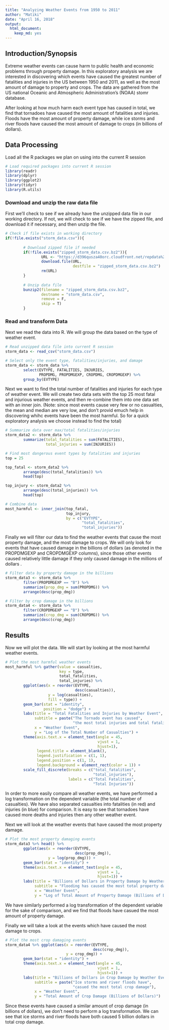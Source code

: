 ```yaml
---
title: "Analyzing Weather Events from 1950 to 2011"
author: "Matiki"
date: "April 16, 2018"
output: 
  html_document: 
    keep_md: yes
---
```


## Introduction/Synopsis
Extreme weather events can cause harm to public health and economic problems 
through property damage. In this exploratory analysis we are interested in 
discovering which events have caused the greatest number of fatalities and 
injuries in the US between 1950 and 2011, as well as the most amount of damage 
to property and crops. The data are gathered from the US national Oceanic and 
Atmospheric Administration's (NOAA) stomr database.

After looking at how much harm each event type has caused in total, we find that 
tornadoes have caused the most amount of fatalities and injuries. Floods have 
the most amount of property damage, while ice storms and river floods have 
caused the most amount of damage to crops (in billions of dollars).

## Data Processing

Load all the R packages we plan on using into the current R session

```r
# Load required packages into current R session
library(readr)
library(dplyr)
library(ggplot2)
library(tidyr)
library(R.utils)
```

### Download and unzip the raw data file
First we'll check to see if we already have the unzipped data file in our
working directory. If not, we will check to see if we have the zipped file, and 
download it if necessary, and then unzip the file.

```r
# Check if file exists in working directory
if(!file.exists("storm_data.csv")){
        
        # Download zipped file if needed
        if(!file.exists("zipped_storm_data.csv.bz2")){
                URL <- "https://d396qusza40orc.cloudfront.net/repdata%2Fdata%2FStormData.csv.bz2"
                download.file(URL,
                              destfile = "zipped_storm_data.csv.bz2")
                rm(URL)
        }
        
        # Unzip data file
        bunzip2(filename = "zipped_storm_data.csv.bz2", 
                destname = "storm_data.csv", 
                remove = F, 
                skip = T)
        }
```

### Read and transform Data
Next we read the data into R. We will group the data based on the type of 
weather event.

```r
# Read unzipped data file into current R session
storm_data <- read_csv("storm_data.csv")

# Select only the event type, fatalities/injuries, and damage
storm_data <- storm_data %>%
        select(EVTYPE, FATALITIES, INJURIES, 
               PROPDMG, PROPDMGEXP, CROPDMG, CROPDMGEXP) %>%
        group_by(EVTYPE)
```

Next we want to find the total number of fatalities and injuries for each type 
of weather event. We will create two data sets with the top 25 most fatal and 
injurious weather events, and then re-combine them into one data set with an 
inner join. (Note: since most events cause very few or no casualties, the mean 
and median are very low, and don't provid emuch help in discovering whihc events 
have been the most harmful. So for a quick exploratory analysis we choose 
instead to find the total)

```r
# Summarize data over max/total fatalities/injuries
storm_data2 <- storm_data %>%
        summarize(total_fatalities = sum(FATALITIES),
                  total_injuries = sum(INJURIES))

# Find most dangerous event types by fatalities and injuries
top = 25

top_fatal <- storm_data2 %>%
        arrange(desc(total_fatalities)) %>%
        head(top)

top_injury <- storm_data2 %>%
        arrange(desc(total_injuries)) %>%
        head(top)

# Combine data
most_harmful <- inner_join(top_fatal, 
                           top_injury, 
                           by = c("EVTYPE", 
                                  "total_fatalities", 
                                  "total_injuries"))
```

Finally we will filter our data to find the weather events that cause the most 
property damage, and the most damage to crops. We will only look for events that 
have caused damage in the billions of dollars (as denoted in the PROPDMGEXP and 
CROPDMGEXP columns), since those other events caused relatively little damage if
they only caused damage in the millions of dollars .

```r
# Filter data by property damage in the billions
storm_data3 <- storm_data %>%
        filter(PROPDMGEXP == "B") %>%
        summarize(prop_dmg = sum(PROPDMG)) %>%
        arrange(desc(prop_dmg))

# Filter by crop damage in the billions
storm_data4 <- storm_data %>%
        filter(CROPDMGEXP == "B") %>%
        summarize(crop_dmg = sum(CROPDMG)) %>%
        arrange(desc(crop_dmg))
```

## Results
Now we will plot the data. We will start by looking at the most harmful weather 
events.

```r
# Plot the most harmful weather events
most_harmful %>% gather(value = casualties, 
                        key = type, 
                        total_fatalities, 
                        total_injuries) %>% 
        ggplot(aes(x = reorder(EVTYPE, 
                               desc(casualties)),
                   y = log(casualties),
                   fill = type)) +
        geom_bar(stat = "identity",
                 position = "dodge") +
        labs(title = "Total Fatalities and Injuries by Weather Event",
             subtitle = paste("The Tornado event has caused",
                              "the most total injuries and total fatalities"),
             x = "Weather Event",
             y = "Log of the Total Number of Casualties") +
        theme(axis.text.x = element_text(angle = 45, 
                                         vjust = 1, 
                                         hjust=1),
              legend.title = element_blank(),
              legend.justification = c(1, 1),
              legend.position = c(1, 1),
              legend.background = element_rect(color = 1)) +
        scale_fill_discrete(breaks = c("total_fatalities",
                                       "total_injuries"),
                            labels = c("Total Fatalities",
                                       "Total Injuries"))
```

In order to more easily compare all weather events, we have performed a log 
transformation on the dependent variable (the total number of casualties). We 
have also separated casualties into fatalities (in red) and injuries (in blue) 
for comparison. It is easy to see that tornadoes have caused more deaths and 
injuries then any other weather event.

Next we will look at the weather events that have caused the most property 
damage.

```r
# Plot the most property damaging events
storm_data3 %>% head() %>%
        ggplot(aes(x = reorder(EVTYPE,
                               desc(prop_dmg)),
                   y = log(prop_dmg))) +
        geom_bar(stat = "identity") +
        theme(axis.text.x = element_text(angle = 45, 
                                         vjust = 1, 
                                         hjust=1)) +
        labs(title = "Billions of Dollars in Property Damage by Weather Event",
             subtitle = "Flooding has caused the most total property damage",
             x = "Weather Event",
             y = "Log of Total Amount of Property Damage (Billions of Dollars)")
```

We have similarly performed a log transformation of the dependent variable for 
the sake of comparison, and we find that floods have casued the most amount of
property damage.

Finally we will take a look at the events which have caused the most damage to 
crops.

```r
# Plot the most crop damaging events
storm_data4 %>% ggplot(aes(x = reorder(EVTYPE,
                                       desc(crop_dmg)),
                           y = crop_dmg)) +
        geom_bar(stat = "identity") +
        theme(axis.text.x = element_text(angle = 45, 
                                         vjust = 1, 
                                         hjust=1)) +
        labs(title = "Billions of Dollars in Crop Damage by Weather Event",
             subtitle = paste("Ice storms and river floods have", 
                              "casued the most total crop damage"),
             x = "Weather Event",
             y = "Total Amount of Crop Damage (Billions of Dollars)")
```

Since these events have caused a similar amount of crop damage (in billions of 
dollars), we don't need to perform a log transformation. We can see that ice 
storms and river floods have both caused 5 billion dollars in total crop damage.

